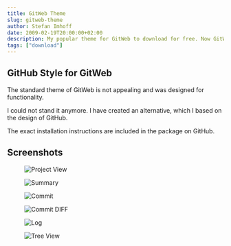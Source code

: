 ```yaml
---
title: GitWeb Theme
slug: gitweb-theme
author: Stefan Imhoff
date: 2009-02-19T20:00:00+02:00
description: My popular theme for GitWeb to download for free. Now GitWeb looks more similar to GitHub and is not ugly anymore.
tags: ["download"]
---
```


## GitHub Style for GitWeb

The standard theme of GitWeb is not appealing and was designed for functionality.

I could not stand it anymore. I have created an alternative, which I based on the design of GitHub.

The exact installation instructions are included in the package on GitHub.

## Screenshots

<Figure caption="Project View">
	<Image src="/assets/images/posts/gitweb-theme-projects.png" alt="Project View" />
</Figure>

<Figure caption="Summary">
	<Image src="/assets/images/posts/gitweb-theme-summary.png" alt="Summary" />
</Figure>

<Figure caption="Commit">
	<Image src="/assets/images/posts/gitweb-theme-commit.png" alt="Commit" />
</Figure>

<Figure caption="Commit DIFF">
	<Image src="/assets/images/posts/gitweb-theme-commitdiff.png" alt="Commit DIFF" />
</Figure>

<Figure caption="Log">
	<Image src="/assets/images/posts/gitweb-theme-log.png" alt="Log" />
</Figure>

<Figure caption="Tree View">
	<Image src="/assets/images/posts/gitweb-theme-tree.png" alt="Tree View" />
</Figure>

<MoreLink href="https://github.com/kogakure/gitweb-theme/" text="GitWeb Theme on GitHub" />
